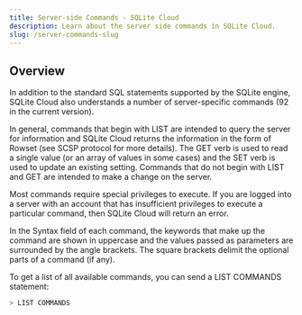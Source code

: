 ```yaml
---
title: Server-side Commands - SQLite Cloud
description: Learn about the server side commands in SQLite Cloud.
slug: /server-commands-slug
---
```


## Overview
In addition to the standard SQL statements supported by the SQLite engine, SQLite Cloud also understands a number of server-specific commands (92 in the current version).

In general, commands that begin with LIST are intended to query the server for information and SQLite Cloud returns the information in the form of Rowset (see SCSP protocol for more details). The GET verb is used to read a single value (or an array of values in some cases) and the SET verb is used to update an existing setting. Commands that do not begin with LIST and GET are intended to make a change on the server.

Most commands require special privileges to execute. If you are logged into a server with an account that has insufficient privileges to execute a particular command, then SQLite Cloud will return an error.

In the Syntax field of each command, the keywords that make up the command are shown in uppercase and the values passed as parameters are surrounded by the angle brackets. The square brackets delimit the optional parts of a command (if any).

To get a list of all available commands, you can send a LIST COMMANDS statement:

```bash
> LIST COMMANDS
```


